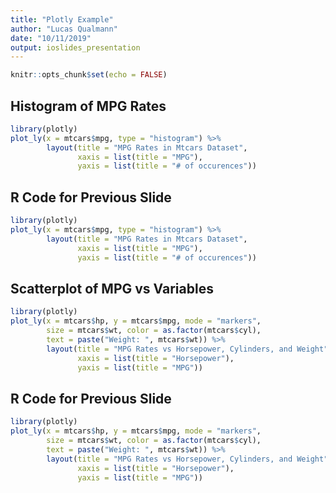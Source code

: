 ```yaml
---
title: "Plotly Example"
author: "Lucas Qualmann"
date: "10/11/2019"
output: ioslides_presentation
---
```


```r
knitr::opts_chunk$set(echo = FALSE)
```

## Histogram of MPG Rates
```r
library(plotly)
plot_ly(x = mtcars$mpg, type = "histogram") %>% 
        layout(title = "MPG Rates in Mtcars Dataset",
               xaxis = list(title = "MPG"),
               yaxis = list(title = "# of occurences"))
```

## R Code for Previous Slide

```r
library(plotly)
plot_ly(x = mtcars$mpg, type = "histogram") %>% 
        layout(title = "MPG Rates in Mtcars Dataset",
               xaxis = list(title = "MPG"),
               yaxis = list(title = "# of occurences"))
```

## Scatterplot of MPG vs Variables
```r
library(plotly)
plot_ly(x = mtcars$hp, y = mtcars$mpg, mode = "markers",
        size = mtcars$wt, color = as.factor(mtcars$cyl),
        text = paste("Weight: ", mtcars$wt)) %>% 
        layout(title = "MPG Rates vs Horsepower, Cylinders, and Weight",
               xaxis = list(title = "Horsepower"),
               yaxis = list(title = "MPG"))
```

## R Code for Previous Slide

```r
library(plotly)
plot_ly(x = mtcars$hp, y = mtcars$mpg, mode = "markers",
        size = mtcars$wt, color = as.factor(mtcars$cyl),
        text = paste("Weight: ", mtcars$wt)) %>% 
        layout(title = "MPG Rates vs Horsepower, Cylinders, and Weight",
               xaxis = list(title = "Horsepower"),
               yaxis = list(title = "MPG"))
```


